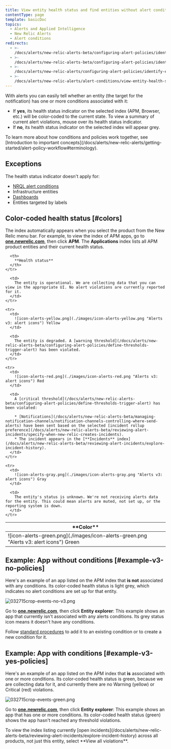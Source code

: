 ```yaml
---
title: View entity health status and find entities without alert conditions
contentType: page
template: basicDoc
topics:
  - Alerts and Applied Intelligence
  - New Relic Alerts
  - Alert conditions
redirects:
  - >-
    /docs/alerts/new-relic-alerts-beta/configuring-alert-policies/identifying-entities-without-alert-policies/
  - >-
    /docs/alerts/new-relic-alerts-beta/configuring-alert-policies/identify-entities-without-alert-policies/
  - >-
    /docs/alerts/new-relic-alerts/configuring-alert-policies/identify-entities-without-alert-policies/
  - >-
    /docs/alerts/new-relic-alerts/alert-conditions/view-entity-health-status-find-entities-without-alert-conditions/
---
```


With alerts you can easily tell whether an entity (the target for the notification) has one or more conditions associated with it:

* If **yes**, its health status indicator on the selected index (APM, Browser, etc.) will be color-coded to the current state. To view a summary of current alert violations, mouse over its health status indicator.
* If **no**, its health status indicator on the selected index will appear grey.

<Callout variant="important">
  To learn more about how conditions and policies work together, see [Introduction to important concepts](/docs/alerts/new-relic-alerts/getting-started/alert-policy-workflow#terminology).
</Callout>

## Exceptions

The health status indicator doesn't apply for:

* [NRQL alert conditions](/docs/alerts-applied-intelligence/new-relic-alerts/alert-conditions/create-nrql-alert-conditions)
* Infrastructure entities
* [Dashboards](/docs/query-your-data/explore-query-data/dashboards/introduction-new-relic-one-dashboards)
* Entities targeted by labels

## Color-coded health status [#colors]

The index automatically appears when you select the product from the New Relic menu bar. For example, to view the index of APM apps, go to **[one.newrelic.com](https://one.newrelic.com)**, then click **APM**. The **Applications** index lists all APM product entities and their current health status.

<Table>
  <thead>
    <tr>
      <th width={250}>
        **Color**
      </th>

      <th>
        **Health status**
      </th>
    </tr>
  </thead>

  <tbody>
    <tr>
      <td>
        ![icon-alerts-green.png](./images/icon-alerts-green.png "Alerts v3: alert icons") Green
      </td>

      <td>
        The entity is operational. We are collecting data that you can view in the appropriate UI. No alert violations are currently reported for it.
      </td>
    </tr>

    <tr>
      <td>
        ![icon-alerts-yellow.png](./images/icon-alerts-yellow.png "Alerts v3: alert icons") Yellow
      </td>

      <td>
        The entity is degraded. A [warning threshold](/docs/alerts/new-relic-alerts-beta/configuring-alert-policies/define-thresholds-trigger-alert) has been violated.
      </td>
    </tr>

    <tr>
      <td>
        ![icon-alerts-red.png](./images/icon-alerts-red.png "Alerts v3: alert icons") Red
      </td>

      <td>
        A [critical threshold](/docs/alerts/new-relic-alerts-beta/configuring-alert-policies/define-thresholds-trigger-alert) has been violated:

        * [Notifications](/docs/alerts/new-relic-alerts-beta/managing-notification-channels/notification-channels-controlling-where-send-alerts) have been sent based on the selected [incident rollup preference](/docs/alerts/new-relic-alerts-beta/reviewing-alert-incidents/specify-when-new-relic-creates-incidents).
        * The incident appears in the [**Incidents** index](/docs/alerts/new-relic-alerts-beta/reviewing-alert-incidents/explore-incident-history).
      </td>
    </tr>

    <tr>
      <td>
        ![icon-alerts-gray.png](./images/icon-alerts-gray.png "Alerts v3: alert icons") Gray
      </td>

      <td>
        The entity's status is unknown. We're not receiving alerts data for the entity. This could mean alerts are muted, not set up, or the reporting system is down.
      </td>
    </tr>
  </tbody>
</Table>

## Example: App without conditions [#example-v3-no-policies]

Here's an example of an app listed on the APM index that **is not** associated with any conditions. Its color-coded health status is light grey, which indicates no alert conditions are set up for that entity.

![032715crop-events-no-v3.png](./images/032715crop-events-no-v3_0.png "032715crop-events-no-v3.png")

Go to **[one.newrelic.com](https://one.newrelic.com/)**, then click **Entity explorer**: This example shows an app that currently isn't associated with any alerts conditions. Its grey status icon means it doesn't have any conditions.

Follow [standard procedures](/docs/alerts/new-relic-alerts/getting-started/alert-policy-workflow#workflow) to add it to an existing condition or to create a new condition for it.

## Example: App with conditions [#example-v3-yes-policies]

Here's an example of an app listed on the APM index that **is** associated with one or more conditions. Its color-coded health status is green, because we are collecting data for it, and currently there are no Warning (yellow) or Critical (red) violations.

![032715crop-events-green.png](./images/032715crop-events-green_0.png "032715crop-events-green.png")

Go to **[one.newrelic.com](https://one.newrelic.com)**, then click **Entity explorer**: This example shows an app that has one or more conditions. Its color-coded health status (green) shows the app hasn't reached any threshold violations.

<Callout variant="tip">
  To view the index listing currently [open incidents](/docs/alerts/new-relic-alerts-beta/reviewing-alert-incidents/explore-incident-history) across all products, not just this entity, select **View all violations**.
</Callout>
